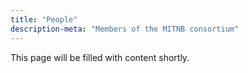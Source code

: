 ```yaml
---
title: "People"
description-meta: "Members of the MITNB consortium"
---
```


This page will be filled with content shortly.

<!-- ```{=html} -->

<!-- <style> -->

<!--   .person-card { -->

<!--     cursor: pointer; -->

<!--     border: 2px solid #ccc; -->

<!--     padding: 20px; -->

<!--     margin: 10px; -->

<!--     width: 250px; -->

<!--     transition: all 0.3s; -->

<!--     display: flex; -->

<!--     align-items: center; -->

<!--   } -->

<!--   .person-card.clicked { -->

<!--     width: 500px; /* Adjust the width as needed */ -->

<!--   } -->

<!--   .person-card .content-wrapper { -->

<!--     display: none; -->

<!--     flex-grow: 1; -->

<!--     padding-right: 20px; -->

<!--   } -->

<!--   .person-card.clicked .content-wrapper { -->

<!--     display: block; -->

<!--   } -->

<!--   .person-card img { -->

<!--     max-width: 100%; -->

<!--     height: auto; -->

<!--     margin-top: 7px;  -->

<!--   } -->

<!-- </style> -->

<!-- <script> -->

<!--   function toggleCard(card) { -->

<!--     card.classList.toggle('clicked'); -->

<!--   } -->

<!-- </script> -->

<!-- <div class="person-card" onclick="toggleCard(this)"> -->

<!--   <h3>Person One</h3> -->

<!--   <img src="files/images/bjoern_test.jpg" alt="Person Image"> -->

<!--   <div class="content-wrapper"> -->

<!--     <ul> -->

<!--       <li><strong>Position:</strong> Assistant Professor, Psychometrics, MITNB University</li> -->

<!--       <li><strong>Research Interests:</strong> Machine Learning, Data Visualization</li> -->

<!--       <li><strong>Contact Information:</strong> Email: person@example.com</li> -->

<!--     </ul> -->

<!--   </div> -->

<!-- </div> -->
<!-- ``` -->
<!-- ```{=html} -->

<!-- <div class="person-card" onclick="toggleCard(this)"> -->

<!--   <h3>Person Two</h3> -->

<!--   <img src="files/images/bjoern_test.jpg" alt="Person Image"> -->

<!--   <div class="content-wrapper"> -->

<!--     <ul> -->

<!--       <li><strong>Position:</strong> Assistant Professor, Psychometrics, MITNB University</li> -->

<!--       <li><strong>Research Interests:</strong> Machine Learning, Data Visualization</li> -->

<!--       <li><strong>Contact Information:</strong> Email: person@example.com</li> -->

<!--     </ul> -->

<!--   </div> -->

<!-- </div> -->
<!-- ``` -->
